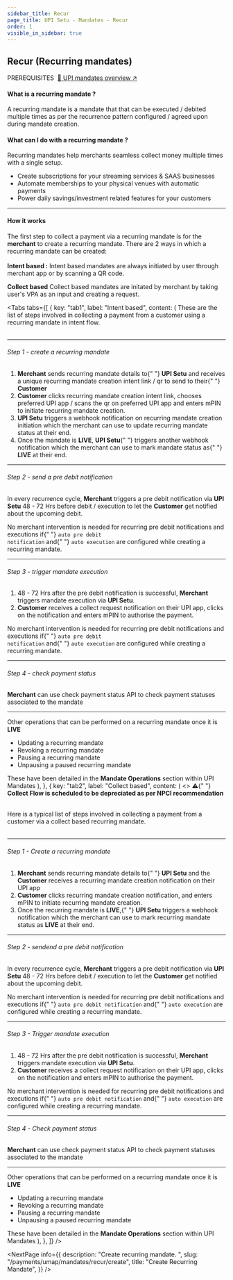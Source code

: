 ```yaml
---
sidebar_title: Recur
page_title: UPI Setu - Mandates - Recur
order: 1
visible_in_sidebar: true
---
```


## Recur (Recurring mandates)

<Text size="small" weight="600">
  PREREQUISITES&nbsp;
</Text>
<a href="/payments/umap/mandates" target="_self">
  🌟 UPI mandates overview ↗
</a>

<br />

#### What is a recurring mandate ?

A recurring mandate is a mandate that that can be executed / debited multiple times as per the recurrence pattern configured / agreed upon during mandate creation.

#### What can I do with a recurring mandate ?

Recurring mandates help merchants seamless collect money multiple times with a single setup.

- Create subscriptions for your streaming services & SAAS businesses
- Automate memberships to your physical venues with automatic payments
- Power daily savings/investment related features for your customers

<hr class="primary" />

#### How it works

The first step to collect a payment via a recurring mandate is for the **merchant** to create a recurring mandate. There are 2 ways in which a recurring mandate can be created:<br/><br/>
**Intent based :** Intent based mandates are always initiated by user through merchant app or by scanning a QR code.

**Collect based** Collect based mandates are initated by merchant by taking user's VPA as an input and creating a request.

<Tabs
    tabs={[
        {
            key: "tab1",
            label: "Intent based",
            content: (
                <Text>
                    These are the list of steps involved in collecting a payment
                    from a customer using a recurring mandate in intent flow.
                    <br /> <br />
                    <hr class="primary" />
                    <h6>Step 1 - create a recurring mandate</h6>
                    <ol>
                        <li>
                            <b>Merchant</b> sends recurring mandate details to{" "}
                            <b>UPI Setu</b> and receives a unique recurring mandate
                            creation intent link / qr to send to their{" "}
                            <b>Customer</b>
                        </li>
                        <li>
                            <b>Customer</b> clicks recurring mandate creation
                            intent link, chooses preferred UPI app / scans the
                            qr on preferred UPI app and enters mPIN to initiate
                            recurring mandate creation.
                        </li>
                        <li>
                            <b>UPI Setu</b> triggers a webhook notification on
                            recurring mandate creation initiation which the
                            merchant can use to update recurring mandate status
                            at their end.
                        </li>
                        <li>
                            Once the mandate is <b>LIVE</b>, <b>UPI Setu</b>{" "}
                            triggers another webhook notification which the
                            merchant can use to mark mandate status as{" "}
                            <b>LIVE</b> at their end.
                        </li>
                    </ol>
                    <hr class="tertiary" />
                    <h6>Step 2 - send a pre debit notification</h6>
                    <p>
                        In every recurrence cycle, <b>Merchant</b> triggers a
                        pre debit notification via <b>UPI Setu</b> 48 - 72 Hrs
                        before debit / execution to let the <b>Customer</b> get
                        notified about the upcoming debit.
                    </p>
                    <Callout type="tip">
                        No merchant intervention is needed for recurring pre
                        debit notifications and executions if{" "}
                        <code>auto pre debit notification</code> and{" "}
                        <code>auto execution</code> are configured while
                        creating a recurring mandate.
                    </Callout>
                    <hr class="tertiary" />
                    <h6>Step 3 - trigger mandate execution</h6>
                    <ol>
                        <li>
                            48 - 72 Hrs after the pre debit notification is
                            successful, <b>Merchant</b> triggers mandate
                            execution via <b>UPI Setu</b>.
                        </li>
                        <li>
                            <b>Customer</b> receives a collect request
                            notification on their UPI app, clicks on the
                            notification and enters mPIN to authorise the
                            payment.
                        </li>
                    </ol>
                    <Callout type="tip">
                        No merchant intervention is needed for recurring pre
                        debit notifications and executions if{" "}
                        <code>auto pre debit notification</code> and{" "}
                        <code>auto execution</code> are configured while
                        creating a recurring mandate.
                    </Callout>
                    <hr class="tertiary" />
                    <h6>Step 4 - check payment status</h6>
                    <p>
                        <b>Merchant</b> can use check payment status API to
                        check payment statuses associated to the mandate
                    </p>
                    <hr class="primary" />
                    Other operations that can be performed on a recurring mandate
                    once it is <b>LIVE</b>
                    <ul>
                        <li>Updating a recurring mandate</li>
                        <li>Revoking a recurring mandate</li>
                        <li>Pausing a recurring mandate</li>
                        <li>Unpausing a paused recurring mandate</li>
                    </ul>
                    These have been detailed in the <b>Mandate Operations</b> section
                    within UPI Mandates
                </Text>
            ),
        },
        {
            key: "tab2",
            label: "Collect based",
            content: (
                <>
                <Callout type="warning">
  ⚠️{" "}
  <strong>
    Collect Flow is scheduled to be depreciated as per NPCI recommendation
  </strong>
</Callout>

<br />
                <Text>
                    Here is a typical list of steps involved in collecting a
                    payment from a customer via a collect based recurring
                    mandate.
                    <br /> <br />
                    <hr class="primary" />
                    <h6>Step 1 - Create a recurring mandate</h6>
                    <ol>
                        <li>
                            <b>Merchant</b> sends recurring mandate details to{" "}
                            <b>UPI Setu</b> and the <b>Customer</b> receives a
                            recurring mandate creation notification on their UPI
                            app
                        </li>
                        <li>
                            <b>Customer</b> clicks recurring mandate creation
                            notification, and enters mPIN to initiate recurring
                            mandate creation.
                        </li>
                        <li>
                            Once the recurring mandate is <b>LIVE</b>,{" "}
                            <b>UPI Setu</b> triggers a webhook notification which
                            the merchant can use to mark recurring mandate
                            status as <b>LIVE</b> at their end.
                        </li>
                    </ol>
                    <hr class="tertiary" />
                    <h6>Step 2 - sendend a pre debit notification</h6>
                    <p>
                        In every recurrence cycle, <b>Merchant</b> triggers a
                        pre debit notification via <b>UPI Setu</b> 48 - 72 Hrs
                        before debit / execution to let the <b>Customer</b> get
                        notified about the upcoming debit.
                    </p>
                    <Callout type="tip">
                        No merchant intervention is needed for recurring pre
                        debit notifications and executions if{" "}
                        <code>auto pre debit notification</code> and{" "}
                        <code>auto execution</code> are configured while
                        creating a recurring mandate.
                    </Callout>
                    <hr class="tertiary" />
                    <h6>Step 3 - Trigger mandate execution</h6>
                    <ol>
                        <li>
                            48 - 72 Hrs after the pre debit notification is
                            successful, <b>Merchant</b> triggers mandate
                            execution via <b>UPI Setu</b>.
                        </li>
                        <li>
                            <b>Customer</b> receives a collect request
                            notification on their UPI app, clicks on the
                            notification and enters mPIN to authorise the
                            payment.
                        </li>
                    </ol>
                    <Callout type="tip">
                        No merchant intervention is needed for recurring pre
                        debit notifications and executions if{" "}
                        <code>auto pre debit notification</code> and{" "}
                        <code>auto execution</code> are configured while
                        creating a recurring mandate.
                    </Callout>
                    <hr class="tertiary" />
                    <h6>Step 4 - Check payment status</h6>
                    <p>
                        <b>Merchant</b> can use check payment status API to
                        check payment statuses associated to the mandate
                    </p>
                    <hr class="primary" />
                    Other operations that can be performed on a recurring mandate
                    once it is <b>LIVE</b>
                    <ul>
                        <li>Updating a recurring mandate</li>
                        <li>Revoking a recurring mandate</li>
                        <li>Pausing a recurring mandate</li>
                        <li>Unpausing a paused recurring mandate</li>
                    </ul>
                    These have been detailed in the <b>Mandate Operations</b> section
                    within UPI Mandates
                </Text>
                </>
            ),
        },
    ]}
/>

<NextPage
  info={{
    description: "Create recurring mandate.  ",
    slug: "/payments/umap/mandates/recur/create",
    title: "Create Recurring Mandate",
  }}
/>
